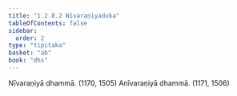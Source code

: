 ```yaml
---
title: "1.2.8.2 Nīvaraṇiyaduka"
tableOfContents: false
sidebar:
  order: 2
type: "tipitaka"
basket: "ab"
book: "dhs"
---
```



<DynamicBreadcrumb />

<Division number="67" book="dhs" bookNo="29" page="10">

<Paragraph number="164" book="dhs">
Nīvaraṇiyā dhammā. (<Emphasis>1170, 1505</Emphasis>)
</Paragraph>

<Paragraph number="165" book="dhs">
Anīvaraṇiyā dhammā. (<Emphasis>1171, 1506</Emphasis>)
</Paragraph>
</Division>